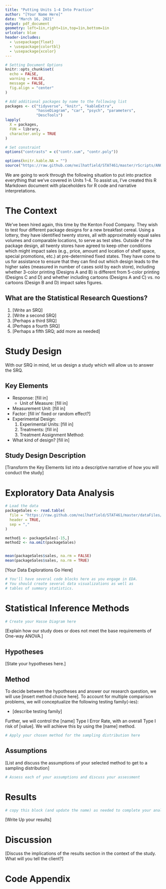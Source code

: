 ```yaml
---
title: "Putting Units 1-4 Into Practice"
author: "[Your Name Here]"
date: "March 16, 2021"
output: pdf_document
geometry: left=1in,right=1in,top=1in,bottom=1in
urlcolor: blue
header-includes:
  - \usepackage{float}
  - \usepackage{colortbl}
  - \usepackage{xcolor}
---
```


```r
# Setting Document Options
knitr::opts_chunk$set(
  echo = FALSE,
  warning = FALSE,
  message = FALSE,
  fig.align = "center"
)

# Add additional packages by name to the following list
packages <- c("tidyverse", "knitr", "kableExtra",
              "hasseDiagram", "car", "psych", "parameters",
              "DescTools") 
lapply(
  X = packages,
  FUN = library,
  character.only = TRUE
)

# Set constraint
options("contrasts" = c("contr.sum", "contr.poly"))

options(knitr.kable.NA = "")
source("https://raw.github.com/neilhatfield/STAT461/master/rScripts/ANOVATools.R")

```

We are going to work through the following situation to put into practice everything that we've covered in Units 1-4. To assist us, I've created this R Markdown document with placeholders for R code and narrative interpretations.

# The Context

We've been hired again, this time by the Kenton Food Company. They wish to test four different package designs for a new breakfast cereal. Using a lottery, they have identified twenty stores, all with approximately equal sales volumes and comparable locations, to serve as test sites. Outside of the package design, all twenty stores have agreed to keep other conditions which might impact sales (e.g., price, amount and location of shelf space, special promotions, etc.) at pre-determined fixed states. They have come to us for assistance to ensure that they can find out which design leads to the higher sales (measured in number of cases sold by each store), including whether 3-color printing (Designs A and B) is different from 5-color printing (Designs C and D) and whether including cartoons (Designs A and C) vs. no cartoons (Design B and D) impact sales figures.

## What are the Statistical Research Questions?

1. [Write an SRQ]
2. [Write a second SRQ]
3. [Perhaps a third SRQ]
4. [Perhaps a fourth SRQ]
5. [Perhaps a fifth SRQ; add more as needed]

# Study Design

With our SRQ in mind, let us design a study which will allow us to answer the SRQ.

## Key Elements

+ Response: [fill in]
    - Unit of Measure: [fill in]
+ Measurement Unit: [fill in]
+ Factor: [fill in' fixed or random effect?]
+ Experimental Design:
    1) Experimental Units: [fill in]
    2) Treatments: [fill in]
    3) Treatment Assignment Method:
+ What kind of design? [fill in]

## Study Design Description

[Transform the Key Elements list into a descriptive narrative of how you will conduct the study]

# Exploratory Data Analysis

```r
# Load the data
packageSales <- read.table(
  file = "https://raw.github.com/neilhatfield/STAT461/master/dataFiles/packageSales.csv",
  header = TRUE,
  sep = ","
)

method1 <- packageSales[-15,]
method2 <- na.omit(packageSales)


mean(packageSales$sales, na.rm = FALSE)
mean(packageSales$sales, na.rm = TRUE)

```

[Your Data Explorations Go Here]

```r
# You'll have several code blocks here as you engage in EDA.
# You should create several data visualizations as well as
# tables of summary statistics.
```

# Statistical Inference Methods

```r
# Create your Hasse Diagram here


```

[Explain how our study does or does not meet the base requirements of One-way ANOVA.]

## Hypotheses

[State your hypotheses here.]

## Method

To decide between the hypotheses and answer our research question, we will use [insert method choice here]. To account for multiple comparison problems, we will conceptualize the following testing family(-ies):

+ [describe testing family]

Further, we will control the [name] Type I Error Rate, with an overall Type I risk of [value]. We will achieve this by using the [name] method.

```r
# Apply your chosen method for the sampling distribution here

```

## Assumptions

[List and discuss the assumptions of your selected method to get to a sampling distribution]

```r
# Assess each of your assumptions and discuss your assessment

```

# Results

```r
# copy this block (and update the name) as needed to complete your analyses.

```

[Write Up your results]

# Discussion

[Discuss the implications of the results section in the context of the study. What will you tell the client?]

\newpage

# Code Appendix

```r

```
